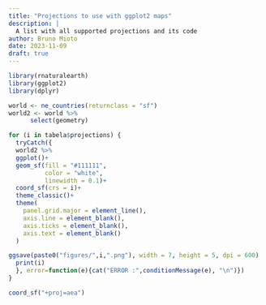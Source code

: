 ```yaml
---
title: "Projections to use with ggplot2 maps"
description: |
  A list with all supported projections and its code
author: Bruno Mioto
date: 2023-11-09
draft: true
---
```


```r
library(rnaturalearth)
library(ggplot2)
library(dplyr)

world <- ne_countries(returnclass = "sf")
world2 <- world %>% 
      select(geometry)

for (i in tabela$projections) {
  tryCatch({
  world2 %>% 
  ggplot()+
  geom_sf(fill = "#111111",
          color = "white",
          linewidth = 0.1)+
  coord_sf(crs = i)+
  theme_classic()+
  theme(
    panel.grid.major = element_line(),
    axis.line = element_blank(),
    axis.ticks = element_blank(),
    axis.text = element_blank()
  )

ggsave(paste0("figures/",i,".png"), width = 7, height = 5, dpi = 600)
  print(i)
  }, error=function(e){cat("ERROR :",conditionMessage(e), "\n")})
}

```


```r
coord_sf("+proj=aea")
```


